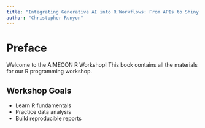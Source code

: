 ```yaml
---
title: "Integrating Generative AI into R Workflows: From APIs to Shiny Apps"
author: "Christopher Runyon"
---
```


# Preface

Welcome to the AIMECON R Workshop! This book contains all the materials for our R programming workshop.

## Workshop Goals

- Learn R fundamentals
- Practice data analysis
- Build reproducible reports